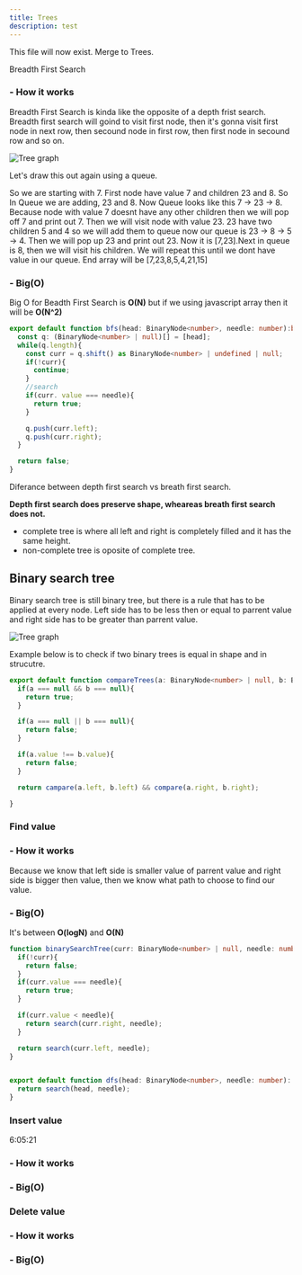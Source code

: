 ```yaml
---
title: Trees
description: test
---
```


This file will now exist. Merge to Trees.

Breadth First Search

<h3 className="text-lg font-semibold">- How it works</h3>

Breadth First Search is kinda like the opposite of a depth frist search. Breadth first search will goind to visit first node, then it's gonna visit first node in next row,  then secound node in first row, then first node in secound row and so on.

<img src="/images/algorithms/tree-graph-BFS.png" alt="Tree graph" className="my-6" />

Let's draw this out again using a queue. 

So we are starting with 7. First node have value 7 and children 23 and 8. So In Queue we are adding, 23 and 8. Now Queue looks like this 7 -> 23 -> 8.
Because node with value 7 doesnt have any other children then we will pop off 7 and print out 7. 
Then we will visit node with value 23. 23 have two children 5 and 4 so we will add them to queue now our queue is 23 -> 8 -> 5 -> 4. Then we will pop up 23 and print out 23.
Now it is \[7,23\].Next in queue is 8, then we will visit his children. We will repeat this until we dont have value in our queue. End array will be \[7,23,8,5,4,21,15\]

<h3 className="text-lg font-semibold mt-7">- Big(O)</h3>

Big O for Beadth First Search is **O(N)** but if we using javascript array then it will be **O(N^2)**

```ts
export default function bfs(head: BinaryNode<number>, needle: number):boolean {
  const q: (BinaryNode<number> | null)[] = [head];
  while(q.length){
    const curr = q.shift() as BinaryNode<number> | undefined | null;
    if(!curr){
      continue;
    }
    //search
    if(curr. value === needle){
      return true;
    }

    q.push(curr.left);
    q.push(curr.right);
  }

  return false;
}
```

Diferance between depth first search vs breath first search.

**Depth first search does preserve shape, wheareas breath first search does not.**

- complete tree is where all left and right is completely filled and it has the same height.
- non-complete tree is oposite of complete tree.

## Binary search tree

Binary search tree is still binary tree, but there is a rule that has to be applied at every node. Left side has to be less then or equal to parrent value and right side has to be greater than parrent value.

<img src="/images/algorithms/binary-tree.png" alt="Tree graph" className="my-6" />

Example below is to check if two binary trees is equal in shape and in strucutre.

```ts
export default function compareTrees(a: BinaryNode<number> | null, b: BindaryNode<number> | null): boolean {
  if(a === null && b === null){
    return true;
  }

  if(a === null || b === null){
    return false;
  }

  if(a.value !== b.value){
    return false;
  }

  return campare(a.left, b.left) && compare(a.right, b.right);

}
```

### Find value

<h3 className="text-lg font-semibold">- How it works</h3>

Because we know that left side is smaller value of parrent value and right side is bigger then value, then we know what path to choose to find our value.

<h3 className="text-lg font-semibold mt-7">- Big(O)</h3>

It's between **O(logN)** and **O(N)**

```ts
function binarySearchTree(curr: BinaryNode<number> | null, needle: number):boolean {
  if(!curr){
    return false;
  }
  if(curr.value === needle){
    return true;
  }

  if(curr.value < needle){
    return search(curr.right, needle);
  }

  return search(curr.left, needle);
}


export default function dfs(head: BinaryNode<number>, needle: number): boolean{
  return search(head, needle);
}

```

### Insert value

6:05:21

<h3 className="text-lg font-semibold">- How it works</h3>

<h3 className="text-lg font-semibold mt-7">- Big(O)</h3>

### Delete value

<h3 className="text-lg font-semibold">- How it works</h3>

<h3 className="text-lg font-semibold mt-7">- Big(O)</h3>